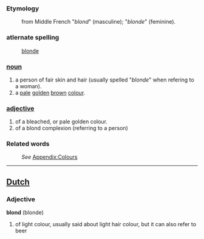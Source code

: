 ===Etymology===
: from Middle French "''blond''" (masculine); "''blonde''" (feminine).

===atlernate spelling===
:[[blonde]]

===[[noun]]===
#a person of fair skin and hair (usually spelled "''blonde''" when refering to a woman).
#a [[pale]] [[golden]] [[brown]] [[colour]].

===[[adjective]]===
#of a bleached, or pale golden colour.
#of a blond complexion (referring to a person)

===Related words===
:''See'' [[Wiktionary_Appendix:Colours|Appendix:Colours]]

----

==[[Dutch]]==

=== Adjective ===

'''blond''' (blonde)

# of light colour, usually said about light hair colour, but it can also refer to beer